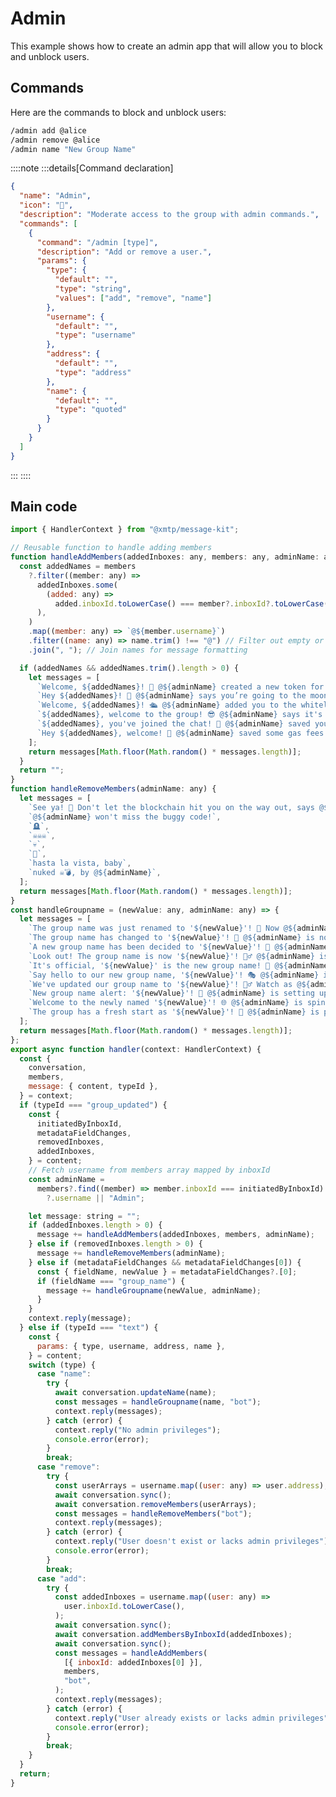# Admin

This example shows how to create an admin app that will allow you to block and unblock users.

## Commands

Here are the commands to block and unblock users:

```bash [cmd]
/admin add @alice
/admin remove @alice
/admin name "New Group Name"
```

::::note
:::details[Command declaration]

```json
{
  "name": "Admin",
  "icon": "🔐",
  "description": "Moderate access to the group with admin commands.",
  "commands": [
    {
      "command": "/admin [type]",
      "description": "Add or remove a user.",
      "params": {
        "type": {
          "default": "",
          "type": "string",
          "values": ["add", "remove", "name"]
        },
        "username": {
          "default": "",
          "type": "username"
        },
        "address": {
          "default": "",
          "type": "address"
        },
        "name": {
          "default": "",
          "type": "quoted"
        }
      }
    }
  ]
}
```

:::
::::

## Main code

```jsx [src/handler/admin.ts]
import { HandlerContext } from "@xmtp/message-kit";

// Reusable function to handle adding members
function handleAddMembers(addedInboxes: any, members: any, adminName: any) {
  const addedNames = members
    ?.filter((member: any) =>
      addedInboxes.some(
        (added: any) =>
          added.inboxId.toLowerCase() === member?.inboxId?.toLowerCase(),
      ),
    )
    .map((member: any) => `@${member.username}`)
    .filter((name: any) => name.trim() !== "@") // Filter out empty or undefined usernames
    .join(", "); // Join names for message formatting

  if (addedNames && addedNames.trim().length > 0) {
    let messages = [
      `Welcome, ${addedNames}! 🎉 @${adminName} created a new token for you!`,
      `Hey ${addedNames}! 👋 @${adminName} says you’re going to the moon with us!`,
      `Welcome, ${addedNames}! 🛳️ @${adminName} added you to the whitelist!`,
      `${addedNames}, welcome to the group! 😎 @${adminName} says it's fully decentralized!`,
      `${addedNames}, you've joined the chat! 🚀 @${adminName} saved your place in the group!`,
      `Hey ${addedNames}, welcome! 🎉 @${adminName} saved some gas fees for you!`,
    ];
    return messages[Math.floor(Math.random() * messages.length)];
  }
  return "";
}
function handleRemoveMembers(adminName: any) {
  let messages = [
    `See ya! 👋 Don't let the blockchain hit you on the way out, says @${adminName}.`,
    `@${adminName} won't miss the buggy code!`,
    `🪦`,
    `☠️☠️☠️`,
    `💀`,
    `👻`,
    `hasta la vista, baby`,
    `nuked ☠️💣, by @${adminName}`,
  ];
  return messages[Math.floor(Math.random() * messages.length)];
}
const handleGroupname = (newValue: any, adminName: any) => {
  let messages = [
    `The group name was just renamed to '${newValue}'! 📝 Now @${adminName} is scrambling to update the smart contracts!`,
    `The group name has changed to '${newValue}'! 🎉 @${adminName} is now rewriting the blockchain in panic!`,
    `A new group name has been decided to '${newValue}'! 🔄 @${adminName} is checking if it's hashable!`,
    `Look out! The group name is now '${newValue}'! 🕵️‍♂️ @${adminName} is on a secret mission to encode it!`,
    `It's official, '${newValue}' is the new group name! 🚀 @${adminName} is already launching it into the crypto space!`,
    `Say hello to our new group name, '${newValue}'! 🎭 @${adminName} is preparing the disguise kits!`,
    `We've updated our group name to '${newValue}'! 🧙‍♂️ Watch as @${adminName} casts a renaming spell!`,
    `New group name alert: '${newValue}'! 🚨 @${adminName} is setting up the alarm systems!`,
    `Welcome to the newly named '${newValue}'! 🌐 @${adminName} is spinning the globe for this one!`,
    `The group has a fresh start as '${newValue}'! 🌱 @${adminName} is planting the seeds for growth!`,
  ];
  return messages[Math.floor(Math.random() * messages.length)];
};
export async function handler(context: HandlerContext) {
  const {
    conversation,
    members,
    message: { content, typeId },
  } = context;
  if (typeId === "group_updated") {
    const {
      initiatedByInboxId,
      metadataFieldChanges,
      removedInboxes,
      addedInboxes,
    } = content;
    // Fetch username from members array mapped by inboxId
    const adminName =
      members?.find((member) => member.inboxId === initiatedByInboxId)
        ?.username || "Admin";

    let message: string = "";
    if (addedInboxes.length > 0) {
      message += handleAddMembers(addedInboxes, members, adminName);
    } else if (removedInboxes.length > 0) {
      message += handleRemoveMembers(adminName);
    } else if (metadataFieldChanges && metadataFieldChanges[0]) {
      const { fieldName, newValue } = metadataFieldChanges?.[0];
      if (fieldName === "group_name") {
        message += handleGroupname(newValue, adminName);
      }
    }
    context.reply(message);
  } else if (typeId === "text") {
    const {
      params: { type, username, address, name },
    } = content;
    switch (type) {
      case "name":
        try {
          await conversation.updateName(name);
          const messages = handleGroupname(name, "bot");
          context.reply(messages);
        } catch (error) {
          context.reply("No admin privileges");
          console.error(error);
        }
        break;
      case "remove":
        try {
          const userArrays = username.map((user: any) => user.address);
          await conversation.sync();
          await conversation.removeMembers(userArrays);
          const messages = handleRemoveMembers("bot");
          context.reply(messages);
        } catch (error) {
          context.reply("User doesn't exist or lacks admin privileges");
          console.error(error);
        }
        break;
      case "add":
        try {
          const addedInboxes = username.map((user: any) =>
            user.inboxId.toLowerCase(),
          );
          await conversation.sync();
          await conversation.addMembersByInboxId(addedInboxes);
          await conversation.sync();
          const messages = handleAddMembers(
            [{ inboxId: addedInboxes[0] }],
            members,
            "bot",
          );
          context.reply(messages);
        } catch (error) {
          context.reply("User already exists or lacks admin privileges");
          console.error(error);
        }
        break;
    }
  }
  return;
}
```
